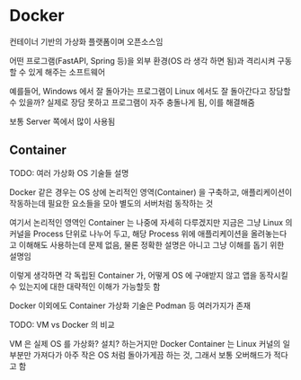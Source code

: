 # Docker

컨테이너 기반의 가상화 플랫폼이며 오픈소스임

어떤 프로그램(FastAPI, Spring 등)을 외부 환경(OS 라 생각 하면 됨)과 격리시켜 구동할 수 있게 해주는 소프트웨어

예를들어, Windows 에서 잘 돌아가는 프로그램이 Linux 에서도 잘 돌아간다고 장담할 수 있을까? 실제로 장담 못하고 프로그램이 자주 충돌나게 됨, 이를 해결해줌

보통 Server 쪽에서 많이 사용됨

## Container

TODO: 여러 가상화 OS 기술들 설명

Docker 같은 경우는 OS 상에 논리적인 영역(Container) 을 구축하고, 애플리케이션이 작동하는데 필요한 요소들을 모아 별도의 서버처럼 동작하는 것

여기서 논리적인 영역인 Container 는 나중에 자세히 다루겠지만 지금은 그냥 Linux 의 커널을 Process 단위로 나누어 두고, 해당 Process 위에 애플리케이션을 올려놓는다고 이해해도 사용하는데 문제 없음, 물론 정확한 설명은 아니고 그냥 이해를 돕기 위한 설명임

이렇게 생각하면 각 독립된 Container 가, 어떻게 OS 에 구애받지 않고 앱을 동작시킬 수 있는지에 대한 대략적인 이해가 가능할듯 함

Docker 이외에도 Container 가상화 기술은 Podman 등 여러가지가 존재

TODO: VM vs Docker 의 비교

VM 은 실제 OS 를 가상화? 설치? 하는거지만 Docker Container 는 Linux 커널의 일부분만 가져다가 아주 작은 OS 처럼 돌아가게끔 하는 것, 그래서 보통 오버해드가 적다고 함



